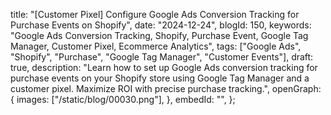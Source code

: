   title: "[Customer Pixel] Configure Google Ads Conversion Tracking for Purchase Events on Shopify",
  date: "2024-12-24",
  blogId: 150,
  keywords:
    "Google Ads Conversion Tracking, Shopify, Purchase Event, Google Tag Manager, Customer Pixel, Ecommerce Analytics",
  tags: ["Google Ads", "Shopify", "Purchase", "Google Tag Manager", "Customer Events"],
  draft: true,
  description:
    "Learn how to set up Google Ads conversion tracking for purchase events on your Shopify store using Google Tag Manager and a customer pixel. Maximize ROI with precise purchase tracking.",
  openGraph: {
    images: ["/static/blog/00030.png"],
  },
  embedId: "",
};

<DataLayerCodeBlock fileName="purchase.js" />
